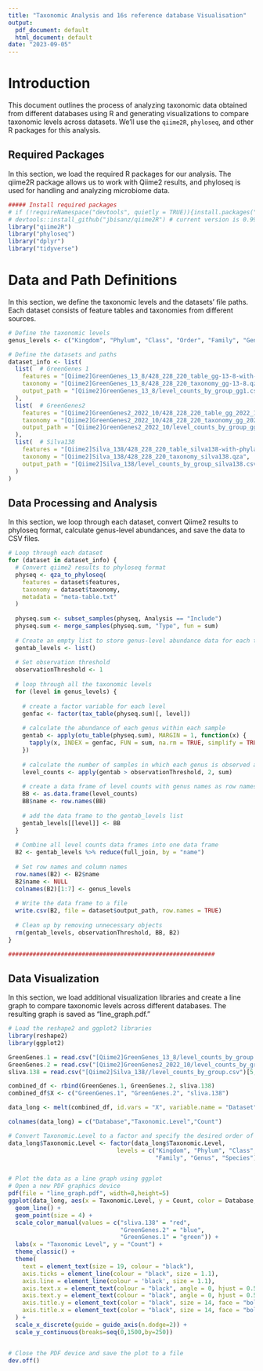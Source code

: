 ```yaml
---
title: "Taxonomic Analysis and 16s reference database Visualisation"
output:
  pdf_document: default
  html_document: default
date: "2023-09-05"
---
```


# Introduction

This document outlines the process of analyzing taxonomic data obtained from different databases using R and generating visualizations to compare taxonomic levels across datasets. We'll use the `qiime2R`, `phyloseq`, and other R packages for this analysis.

## Required Packages

In this section, we load the required R packages for our analysis. The qiime2R package allows us to work with Qiime2 results, and phyloseq is used for handling and analyzing microbiome data.

```r
##### Install required packages
# if (!requireNamespace("devtools", quietly = TRUE)){install.packages("devtools")}
# devtools::install_github("jbisanz/qiime2R") # current version is 0.99.20
library("qiime2R")
library("phyloseq")
library("dplyr")
library("tidyverse")
```

# Data and Path Definitions
In this section, we define the taxonomic levels and the datasets' file paths. Each dataset consists of feature tables and taxonomies from different sources.
```r
# Define the taxonomic levels
genus_levels <- c("Kingdom", "Phylum", "Class", "Order", "Family", "Genus", "Species")

# Define the datasets and paths
dataset_info <- list(
  list(  # GreenGenes 1
    features = "[Qiime2]GreenGenes_13_8/428_228_220_table_gg-13-8-with-phyla-no-mitochondria-no-chloroplast.qza",
    taxonomy = "[Qiime2]GreenGenes_13_8/428_228_220_taxonomy_gg-13-8.qza",
    output_path = "[Qiime2]GreenGenes_13_8/level_counts_by_group_gg1.csv"
  ),
  list(  # GreenGenes2
    features = "[Qiime2]GreenGenes2_2022_10/428_228_220_table_gg_2022_10-with-phyla-no-mitochondria-no-chloroplast.qza",
    taxonomy = "[Qiime2]GreenGenes2_2022_10/428_228_220_taxonomy_gg_2022_10.qza",
    output_path = "[Qiime2]GreenGenes2_2022_10/level_counts_by_group_gg2.csv"
  ),
  list(  # Silva138
    features = "[Qiime2]Silva_138/428_228_220_table_silva138-with-phyla-no-mitochondria-no-chloroplast.qza",
    taxonomy = "[Qiime2]Silva_138/428_228_220_taxonomy_silva138.qza",
    output_path = "[Qiime2]Silva_138/level_counts_by_group_silva138.csv"
  )
)
```

## Data Processing and Analysis
In this section, we loop through each dataset, convert Qiime2 results to phyloseq format, calculate genus-level abundances, and save the data to CSV files.
```r
# Loop through each dataset
for (dataset in dataset_info) {
  # Convert qiime2 results to phyloseq format
  physeq <- qza_to_phyloseq(
    features = dataset$features,
    taxonomy = dataset$taxonomy,
    metadata = "meta-table.txt"
  )
  
  physeq.sum <- subset_samples(physeq, Analysis == "Include")
  physeq.sum <- merge_samples(physeq.sum, "Type", fun = sum)
  
  # Create an empty list to store genus-level abundance data for each taxonomic level
  gentab_levels <- list()
  
  # Set observation threshold
  observationThreshold <- 1
  
  # loop through all the taxonomic levels
  for (level in genus_levels) {
    
    # create a factor variable for each level
    genfac <- factor(tax_table(physeq.sum)[, level])
    
    # calculate the abundance of each genus within each sample
    gentab <- apply(otu_table(physeq.sum), MARGIN = 1, function(x) {
      tapply(x, INDEX = genfac, FUN = sum, na.rm = TRUE, simplify = TRUE)
    })
    
    # calculate the number of samples in which each genus is observed above the threshold
    level_counts <- apply(gentab > observationThreshold, 2, sum)
    
    # create a data frame of level counts with genus names as row names
    BB <- as.data.frame(level_counts)
    BB$name <- row.names(BB)
    
    # add the data frame to the gentab_levels list
    gentab_levels[[level]] <- BB
  }
  
  # Combine all level counts data frames into one data frame
  B2 <- gentab_levels %>% reduce(full_join, by = "name")
  
  # Set row names and column names
  row.names(B2) <- B2$name
  B2$name <- NULL
  colnames(B2)[1:7] <- genus_levels
  
  # Write the data frame to a file
  write.csv(B2, file = dataset$output_path, row.names = TRUE)
  
  # Clean up by removing unnecessary objects
  rm(gentab_levels, observationThreshold, BB, B2)
}

###########################################################
```

## Data Visualization
In this section, we load additional visualization libraries and create a line graph to compare taxonomic levels across different databases. The resulting graph is saved as "line_graph.pdf."
```r
# Load the reshape2 and ggplot2 libraries
library(reshape2)
library(ggplot2)

GreenGenes.1 = read.csv("[Qiime2]GreenGenes_13_8/level_counts_by_group.csv")[5,]
GreenGenes.2 = read.csv("[Qiime2]GreenGenes2_2022_10/level_counts_by_group_gg2.csv")[5,]
sliva.138 = read.csv("[Qiime2]Silva_138//level_counts_by_group.csv")[5,]

combined_df <- rbind(GreenGenes.1, GreenGenes.2, sliva.138)
combined_df$X <- c("GreenGenes.1", "GreenGenes.2", "sliva.138")

data_long <- melt(combined_df, id.vars = "X", variable.name = "Dataset", value.name = "Count")

colnames(data_long) = c("Database","Taxonomic.Level","Count")

# Convert Taxonomic.Level to a factor and specify the desired order of the levels
data_long$Taxonomic.Level <- factor(data_long$Taxonomic.Level,
                               levels = c("Kingdom", "Phylum", "Class", "Order", 
                                          "Family", "Genus", "Species"))


# Plot the data as a line graph using ggplot
# Open a new PDF graphics device
pdf(file = "line_graph.pdf", width=8,height=5)
ggplot(data_long, aes(x = Taxonomic.Level, y = Count, color = Database, group = Database)) +
  geom_line() +
  geom_point(size = 4) +
  scale_color_manual(values = c("sliva.138" = "red", 
                                "GreenGenes.2" = "blue", 
                                "GreenGenes.1" = "green")) +
  labs(x = "Taxonomic Level", y = "Count") +
  theme_classic() + 
  theme(
    text = element_text(size = 19, colour = "black"), 
    axis.ticks = element_line(colour = "black", size = 1.1),
    axis.line = element_line(colour = 'black', size = 1.1),
    axis.text.x = element_text(colour = "black", angle = 0, hjust = 0.5, size = 13, face = "bold"),
    axis.text.y = element_text(colour = "black", angle = 0, hjust = 0.5, size = 13, face = "bold"),
    axis.title.y = element_text(color = "black", size = 14, face = "bold"), 
    axis.title.x = element_text(color = "black", size = 14, face = "bold")
  ) +
  scale_x_discrete(guide = guide_axis(n.dodge=2)) +
  scale_y_continuous(breaks=seq(0,1500,by=250))


# Close the PDF device and save the plot to a file
dev.off()  
```



